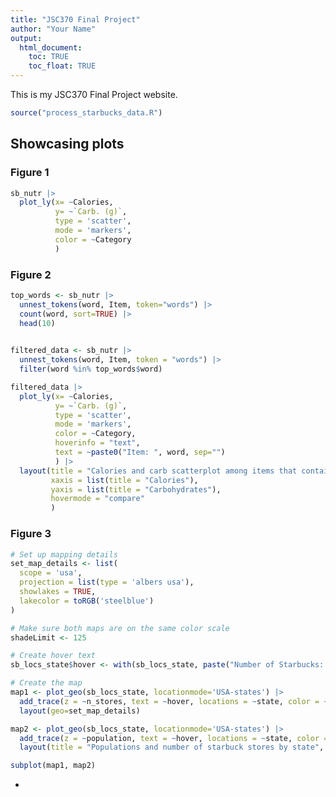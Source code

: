 ```yaml
---
title: "JSC370 Final Project"
author: "Your Name"
output: 
  html_document:
    toc: TRUE
    toc_float: TRUE
---
```


This is my JSC370 Final Project website.


```r
source("process_starbucks_data.R")
```

## Showcasing plots {.tabset}

### Figure 1

```r
sb_nutr |>
  plot_ly(x= ~Calories,
          y= ~`Carb. (g)`,
          type = 'scatter',
          mode = 'markers',
          color = ~Category
          )
```

### Figure 2

```r
top_words <- sb_nutr |>
  unnest_tokens(word, Item, token="words") |>
  count(word, sort=TRUE) |>
  head(10)
  

filtered_data <- sb_nutr |>
  unnest_tokens(word, Item, token = "words") |>
  filter(word %in% top_words$word)

filtered_data |>
  plot_ly(x= ~Calories,
          y= ~`Carb. (g)`,
          type = 'scatter',
          mode = 'markers',
          color = ~Category,
          hoverinfo = "text",
          text = ~paste0("Item: ", word, sep="")
          ) |>
  layout(title = "Calories and carb scatterplot among items that contains a top 10 words",
         xaxis = list(title = "Calories"),
         yaxis = list(title = "Carbohydrates"),
         hovermode = "compare"
         )
```

### Figure 3

```r
# Set up mapping details
set_map_details <- list(
  scope = 'usa',
  projection = list(type = 'albers usa'),
  showlakes = TRUE,
  lakecolor = toRGB('steelblue')
)

# Make sure both maps are on the same color scale
shadeLimit <- 125

# Create hover text
sb_locs_state$hover <- with(sb_locs_state, paste("Number of Starbucks: ", n_stores, '<br>', "State: ", state.y, '<br>', "Population: ", population))

# Create the map
map1 <- plot_geo(sb_locs_state, locationmode='USA-states') |>
  add_trace(z = ~n_stores, text = ~hover, locations = ~state, color = ~n_stores, colors = 'Purples') |>
  layout(geo=set_map_details)

map2 <- plot_geo(sb_locs_state, locationmode='USA-states') |>
  add_trace(z = ~population, text = ~hover, locations = ~state, color = ~population, colors = 'Purples') |>
  layout(title = "Populations and number of starbuck stores by state", geo=set_map_details)

subplot(map1, map2)
```

{-}
